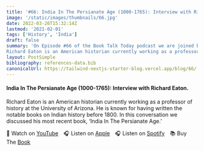 ```yaml
---
title: '#66: India In The Persianate Age (1000-1765): Interview with Richard Eaton'
image: '/static/images/thumbnails/66.jpg'
date: 2022-03-26T15:32:14Z
lastmod: '2021-02-01'
tags: ['History', 'India']
draft: false
summary: 'On Episode #66 of the Book Talk Today podcast we are joined by Richard Eaton.
Richard Eaton is an American historian currently working as a professor of history at the University of Arizona. He is known for having written the notable books on Indian history before 1800. In this conversation we discussed his most recent book, "India In The Persianate Age."'
layout: PostSimple
bibliography: references-data.bib
canonicalUrl: https://tailwind-nextjs-starter-blog.vercel.app/blog/66/
---
```


#### India In The Persianate Age (1000-1765): Interview with Richard Eaton.

Richard Eaton is an American historian currently working as a professor of history at the University of Arizona. He is known for having written the notable books on Indian history before 1800. In this conversation we discussed his most recent book, ‘India In The Persianate Age.’

🎥&nbsp;Watch on [YouTube]&emsp;🎧&nbsp;Listen on [Apple]&emsp;🎧&nbsp;Listen on [Spotify]&emsp;📚&nbsp;Buy The [Book]&emsp;

[youtube]: https://youtu.be/STX241h9WLI
[apple]: https://podcasts.apple.com/gb/podcast/66-india-in-the-persianate-age-1000-1765-interview/id1525619296?i=1000555305281
[spotify]: https://open.spotify.com/episode/6QXwPTthqt4KTmcJfMNHFL?si=q9s0mPfORdqgNvJd8qlHVg
[book]: https://amzn.to/3tnZpwo
